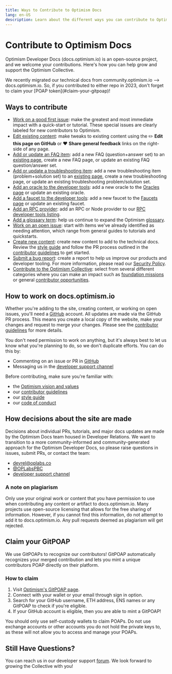 ```yaml
---
title: Ways to Contribute to Optimism Docs
lang: en-US
description: Learn about the different ways you can contribute to Optimism Developer Docs.
---
```



# Contribute to Optimism Docs

Optimism Developer Docs (docs.optimism.io) is an open-source project, and we welcome your contributions. Here's how you can help grow and support the Optimism Collective.

<Callout type="info">
  We recently migrated our technical docs from community.optimism.io --> docs.optimism.io. 
  So, if you contributed to either repo in 2023, don't forget to claim your [POAP token](#claim-your-gitpoap)!
</Callout>

## Ways to contribute

- [Work on a good first issue](https://github.com/ethereum-optimism/docs/labels/good%20first%20issue): make the greatest and most immediate impact with a quick-start or tutorial. These special issues are clearly labeled for new contributors to Optimism.
- [Edit existing content](#how-to-work-on-docsoptimismio): make tweaks to existing content using the ✏️ **Edit this page on GitHub** or ❤️ **Share general feedback** links on the right-side of any page. 
- [Add or update an FAQ item](https://github.com/ethereum-optimism/docs/issues/new?assignees=&labels=documentation%2Cfaq%2Ccommunity-request&projects=&template=suggest_faq_item.yaml&title=Suggest+an+FAQ+item):
add a new FAQ (question+answer set) to an [existing page](/security/faq#security-model-faq), create a new FAQ page, or update an existing FAQ question/answer set.
- [Add or update a troubleshooting item](https://github.com/ethereum-optimism/docs/issues/new?assignees=&labels=documentation%2Ctroubleshooting%2Ccommunity-request&projects=&template=suggest_troubleshooting_item.yaml&title=Suggest+a+troubleshooting+item):
add a new troubleshooting item (problem+solution set) to an [existing page](/chain-operators/chain-troubleshooting), create a new troubleshooting page, or update an existing troubleshooting problem/solution set.
- [Add an oracle to the developer tools](https://github.com/ethereum-optimism/docs/issues/new?assignees=&labels=documentation%2Coracle%2Ccommunity-request&projects=&template=suggest_oracle.yaml&title=Suggest+an+Oracle/): 
add a new oracle to the [Oracles page](/tools/oracles) or update an existing oracle.
- [Add a faucet to the developer tools](https://github.com/ethereum-optimism/docs/issues/new?assignees=&labels=documentation%2Cfaucet%2Ccommunity-request&projects=&template=suggest_faucet.yaml&title=Suggest+a+Faucet): 
add a new faucet to the [Faucets page](/tools/faucets) or update an existing faucet.
- [Add an RPC provider](https://github.com/ethereum-optimism/docs/issues/new?assignees=&labels=documentation%2Crpc-provider%2Ccommunity-request&projects=&template=suggest_rpc_provider.yaml&title=Suggest+an+RPC+provider): 
add an RPC or Node provider to our [RPC developer tools listing](/tools/rpc-providers).
- [Add a glossary term](https://github.com/ethereum-optimism/docs/issues/new?assignees=&labels=glossary%2Cdocumentation%2Ccommunity-request&projects=&template=suggest_glossary_term.yaml&title=Suggest+a+glossary+term): 
help us continue to expand the Optimism [glossary](/resources/glossary).
- [Work on an open issue](https://github.com/ethereum-optimism/docs/issues): start with items we've already identified as needing attention, which range from general guides to tutorials and quickstarts.
- [Create new content](https://github.com/ethereum-optimism/docs/issues/new): create new content to add to the technical docs. 
Review the [style guide](style-guide) and follow the PR process outlined in the [contributor guidelines](https://github.com/ethereum-optimism/docs/blob/main/CONTRIBUTING.md) to get started.
- [Submit a bug report](https://immunefi.com/bounty/optimism/): create a report to help us improve our products and developer tooling. For more information, please read our [Security Policy](/resources/security-policy).
- [Contribute to the Optimism Collective](https://github.com/ethereum-optimism/ecosystem-contributions): select from several different categories where you can make an impact such as 
[foundation missions](https://github.com/ethereum-optimism/ecosystem-contributions/issues?q=is%3Aissue+is%3Aopen+label%3A%22Foundation+Mission+%28RFP%29%22) or general [contributor opportunities](https://github.com/ethereum-optimism/ecosystem-contributions/issues?q=is%3Aissue+is%3Aopen+label%3A%22Contribution+Opportunity%22).

## How to work on docs.optimism.io

Whether you're adding to the site, creating content, or working on open issues, you'll need a [GitHub](https://github.com) account.
All updates are made via the GitHub PR process. This means you create a local copy of the website, make your changes and request to merge your changes. 
Please see the [contributor guidelines](https://github.com/ethereum-optimism/docs/blob/main/CONTRIBUTING.md) for more details.

You don't need permission to work on anything, but it's always best to let us know what you're planning to do, so we don't duplicate efforts. You can do this by:

- Commenting on an issue or PR in [GitHub](https://github.com/ethereum-optimism/docs/)
- Messaging us in the [developer support channel](https://github.com/ethereum-optimism/developers/)

Before contributing, make sure you're familiar with:

- the [Optimism vision and values](https://www.optimism.io/about)
- our [contributor guidelines](https://github.com/ethereum-optimism/docs/blob/main/CONTRIBUTING.md)
- our [style guide](style-guide)
- our [code of conduct](https://github.com/ethereum-optimism/.github/blob/master/CODE_OF_CONDUCT.md)

## How decisions about the site are made

Decisions about individual PRs, tutorials, and major docs updates are made by the Optimism Docs team housed in Developer Relations. 
We want to transition to a more community-informed and community-generated approach for the Optimism Developer Docs, so please raise questions in issues, submit PRs, or contact the team:

- [devrel@oplabs.co](mailto:devrel@oplabs.co)
- [@OPLabsPBC](https://twitter.com/OPLabsPBC)
- [developer support channel](https://github.com/ethereum-optimism/developers/)

### A note on plagiarism

Only use your original work or content that you have permission to use when contributing any content or artifact to docs.optimism.io. 
Many projects use open-source licensing that allows for the free sharing of information. However, if you cannot find this information, do not attempt to add it to docs.optimism.io. 
Any pull requests deemed as plagiarism will get rejected.

## Claim your GitPOAP

We use GitPOAPs to recognize our contributors! GitPOAP automatically recognizes your merged contribution and lets you mint a unique contributors POAP directly on their platform.

### How to claim

1. Visit [Optimism's GitPOAP page](https://www.gitpoap.io/gh/ethereum-optimism).
2. Connect with your wallet or your email through sign in option.
3. Search for your GitHub username, ETH address, ENS names or any GitPOAP to check if you're eligible.
4. If your GitHub account is eligible, then you are able to mint a GitPOAP!

<Callout type="warning">
You should only use self-custody wallets to claim POAPs. Do not use exchange accounts or other accounts you do not hold the private keys to, as these will not allow you to access and manage your POAPs.
</Callout>

## Still Have Questions?
You can reach us in our developer support [forum](https://github.com/ethereum-optimism/developers/discussions). We look forward to growing the Collective with you!